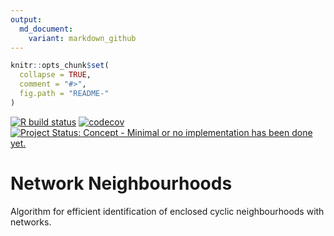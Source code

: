 ```yaml
---
output:
  md_document:
    variant: markdown_github
---
```


<!-- README.md is generated from README.Rmd. Please edit that file -->

```r
knitr::opts_chunk$set(
  collapse = TRUE,
  comment = "#>",
  fig.path = "README-"
)
```

<!-- badges: start -->
[![R build status](https://github.com/ATFutures-labs/neighbourhoods/workflows/R-CMD-check/badge.svg)](https://github.com/ATFutures-labs/neighbourhoods/actions)
[![codecov](https://codecov.io/gh/ATFutures-labs/neighbourhoods/branch/master/graph/badge.svg)](https://codecov.io/gh/ATFutures-labs/neighbourhoods)
[![Project Status: Concept - Minimal or no implementation has been done yet.](http://www.repostatus.org/badges/0.1.0/concept.svg)](http://www.repostatus.org/#concept)
<!-- badges: end -->

# Network Neighbourhoods

Algorithm for efficient identification of enclosed cyclic neighbourhoods with
networks.

